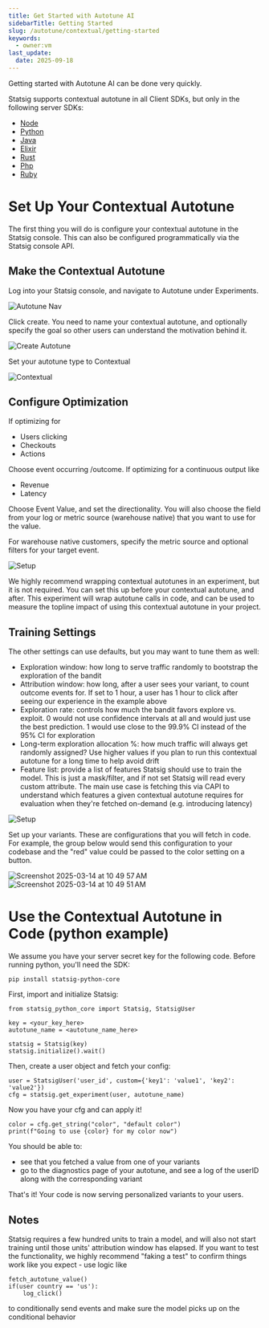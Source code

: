 ```yaml
---
title: Get Started with Autotune AI
sidebarTitle: Getting Started
slug: /autotune/contextual/getting-started
keywords:
  - owner:vm
last_update:
  date: 2025-09-18
---
```


Getting started with Autotune AI can be done very quickly.

<Warning>
Statsig supports contextual autotune in all Client SDKs, but only in the following server SDKs:

- [Node](/server-core/node-core)
- [Python](/server-core/python-core)
- [Java](/server-core/java-core)
- [Elixir](/server-core/elixir-core)
- [Rust](/server-core/rust-core)
- [Php](/server-core/php-core)
- [Ruby](/server/rubySDK)
</Warning>

# Set Up Your Contextual Autotune

The first thing you will do is configure your contextual autotune in the Statsig console. This can also be configured programmatically via the Statsig console API.

## Make the Contextual Autotune

Log into your Statsig console, and navigate to Autotune under Experiments.

![Autotune Nav](https://github.com/user-attachments/assets/167d5e87-c155-4465-9419-bcf018c496cb)

Click create. You need to name your contextual autotune, and optionally specify the goal so other users can understand the motivation behind it.

![Create Autotune](https://github.com/user-attachments/assets/b16fb9a6-80f4-495c-8ebc-b0cdcdb1d8a8)

Set your autotune type to Contextual

![Contextual](https://github.com/user-attachments/assets/4398ae6f-0763-49c0-a49b-804daece4da8)

## Configure Optimization

If optimizing for

- Users clicking
- Checkouts
- Actions

Choose event occurring /outcome. If optimizing for a continuous output like

- Revenue
- Latency

Choose Event Value, and set the directionality. You will also choose the field from your log or metric source (warehouse native) that you want to use for the value.

For warehouse native customers, specify the metric source and optional filters for your target event.

![Setup](https://github.com/user-attachments/assets/4885eac2-38ec-42f1-bd52-592b728623a0)

We highly recommend wrapping contextual autotunes in an experiment, but it is not required. You can set this up before your contextual autotune, and after. This experiment will wrap autotune calls in code, and can be used to measure the topline impact of using this contextual autotune in your project.

## Training Settings

The other settings can use defaults, but you may want to tune them as well:

- Exploration window: how long to serve traffic randomly to bootstrap the exploration of the bandit
- Attribution window: how long, after a user sees your variant, to count outcome events for. If set to 1 hour, a user has 1 hour to click after seeing our experience in the example above
- Exploration rate: controls how much the bandit favors explore vs. exploit. 0 would not use confidence intervals at all and would just use the best prediction. 1 would use close to the 99.9% CI instead of the 95% CI for exploration
- Long-term exploration allocation %: how much traffic will always get randomly assigned? Use higher values if you plan to run this contextual autotune for a long time to help avoid drift
- Feature list: provide a list of features Statsig should use to train the model. This is just a mask/filter, and if not set Statsig will read every custom attribute. The main use case is fetching this via CAPI to understand which features a given contextual autotune requires for evaluation when they're fetched on-demand (e.g. introducing latency)

![Setup](https://github.com/user-attachments/assets/8c87e142-247d-42b3-8baa-04f8967ae400)

Set up your variants. These are configurations that you will fetch in code. For example, the group below would send this configuration to your codebase and the "red" value could be passed to the color setting on a button.

![Screenshot 2025-03-14 at 10 49 57 AM](https://github.com/user-attachments/assets/591c0b49-2a40-4bb9-9bef-311bd1d64651)
![Screenshot 2025-03-14 at 10 49 51 AM](https://github.com/user-attachments/assets/10b13396-9bb5-4045-b514-45b0861885cb)

# Use the Contextual Autotune in Code (python example)

We assume you have your server secret key for the following code. Before running python, you'll need the SDK:

`pip install statsig-python-core`

First, import and initialize Statsig:

```
from statsig_python_core import Statsig, StatsigUser

key = <your_key_here>
autotune_name = <autotune_name_here>

statsig = Statsig(key)
statsig.initialize().wait()
```

Then, create a user object and fetch your config:

```
user = StatsigUser('user_id', custom={'key1': 'value1', 'key2': 'value2'})
cfg = statsig.get_experiment(user, autotune_name)
```

Now you have your cfg and can apply it!

```
color = cfg.get_string("color", "default color")
print(f"Going to use {color} for my color now")
```

You should be able to:

- see that you fetched a value from one of your variants
- go to the diagnostics page of your autotune, and see a log of the userID along with the corresponding variant

That's it! Your code is now serving personalized variants to your users.

## Notes

Statsig requires a few hundred units to train a model, and will also not start training until those units' attribution window has elapsed. If you want to test the functionality, we highly recommend "faking a test" to confirm things work like you expect - use logic like

```
fetch_autotune_value()
if(user country == 'us'):
    log_click()
```

to conditionally send events and make sure the model picks up on the conditional behavior
